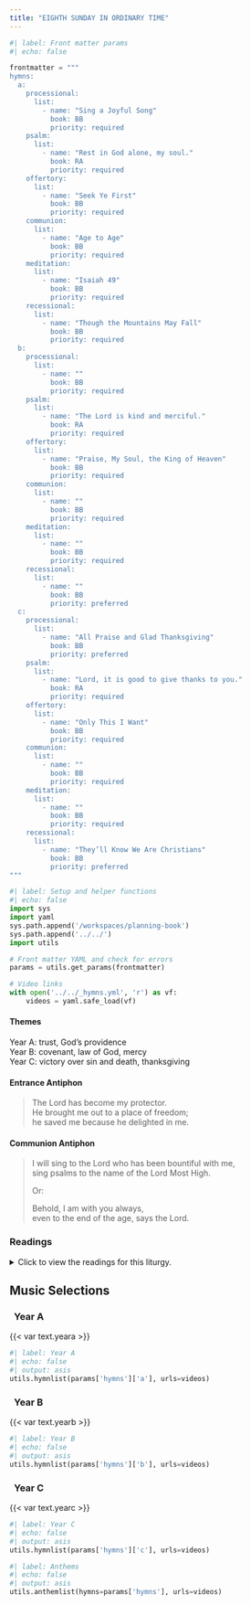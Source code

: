 ```yaml
---
title: "EIGHTH SUNDAY IN ORDINARY TIME"
---
```


```python
#| label: Front matter params
#| echo: false

frontmatter = """
hymns:
  a:
    processional:
      list:
        - name: "Sing a Joyful Song"
          book: BB
          priority: required
    psalm:
      list:
        - name: "Rest in God alone, my soul."
          book: RA
          priority: required
    offertory:
      list:
        - name: "Seek Ye First"
          book: BB
          priority: required
    communion:
      list:
        - name: "Age to Age"
          book: BB
          priority: required
    meditation:
      list:
        - name: "Isaiah 49"
          book: BB
          priority: required
    recessional:
      list:
        - name: "Though the Mountains May Fall"
          book: BB
          priority: required
  b:
    processional:
      list:
        - name: ""
          book: BB
          priority: required
    psalm:
      list:
        - name: "The Lord is kind and merciful."
          book: RA
          priority: required
    offertory:
      list:
        - name: "Praise, My Soul, the King of Heaven"
          book: BB
          priority: required
    communion:
      list:
        - name: ""
          book: BB
          priority: required
    meditation:
      list:
        - name: ""
          book: BB
          priority: required
    recessional:
      list:
        - name: ""
          book: BB
          priority: preferred
  c:
    processional:
      list:
        - name: "All Praise and Glad Thanksgiving"
          book: BB
          priority: preferred
    psalm:
      list:
        - name: "Lord, it is good to give thanks to you."
          book: RA
          priority: required
    offertory:
      list:
        - name: "Only This I Want"
          book: BB
          priority: required
    communion:
      list:
        - name: ""
          book: BB
          priority: required
    meditation:
      list:
        - name: ""
          book: BB
          priority: required
    recessional:
      list:
        - name: "They’ll Know We Are Christians"
          book: BB
          priority: preferred
"""
```

```python
#| label: Setup and helper functions
#| echo: false
import sys
import yaml
sys.path.append('/workspaces/planning-book')
sys.path.append('../../')
import utils

# Front matter YAML and check for errors
params = utils.get_params(frontmatter)

# Video links
with open('../../_hymns.yml', 'r') as vf:
    videos = yaml.safe_load(vf)
```

:::  {.red}
#### **Themes**
:::

[Year A:]{.red} trust, God’s providence  
[Year B:]{.red} covenant, law of God, mercy  
[Year C:]{.red} victory over sin and death, thanksgiving  

:::  {.red}
#### **Entrance Antiphon**
:::

> The Lord has become my protector.  
> He brought me out to a place of freedom;  
> he saved me because he delighted in me.

:::  {.red}
#### **Communion Antiphon**
:::

> I will sing to the Lord who has been bountiful with me,  
> sing psalms to the name of the Lord Most High.  
> 
> [Or:]{.red}  
> 
> Behold, I am with you always,  
> even to the end of the age, says the Lord.

:::: {.content-visible when-format="html"}
::: {.red}
### Readings
:::

<details>
  <summary>Click to view the readings for this liturgy.</summary>

::: {.red}
### &nbsp; Year A

#### First Reading [Isaiah 49:14-15]{style="float:right" .small}
:::

Zion said, "The LORD has forsaken me;  
my LORD has forgotten me."  
Can a mother forget her infant,  
be without tenderness for the child of her womb?  
Even should she forget,  
I will never forget you.  

***

::: {.red}
#### Responsorial Psalm [Psalm 62:2-3, 6-7, 8-9]{style="float:right" .small}
:::

**[℟.]{.red}** **Rest in God alone, my soul.**  

Only in God is my soul at rest;  
from him comes my salvation.  
He only is my rock and my salvation,  
my stronghold; I shall not be disturbed at all. **[℟.]{.red}**  

Only in God be at rest, my soul,  
for from him comes my hope.  
He only is my rock and my salvation,  
my stronghold; I shall not be disturbed. **[℟.]{.red}**  

With God is my safety and my glory,  
he is the rock of my strength; my refuge is in God.  
Trust in him at all times, O my people!  
Pour out your hearts before him. **[℟.]{.red}**  

***

::: {.red}
#### Second Reading [1 Corinthians 4:1-5]{style="float:right" .small}
:::

Brothers and sisters:  
Thus should one regard us: as servants of Christ  
and stewards of the mysteries of God.  
Now it is of course required of stewards  
that they be found trustworthy.  
It does not concern me in the least  
that I be judged by you or any human tribunal;  
I do not even pass judgment on myself;  
I am not conscious of anything against me,  
but I do not thereby stand acquitted;  
the one who judges me is the Lord.  
Therefore do not make any judgment before the appointed time,  
until the Lord comes,  
for he will bring to light what is hidden in darkness  
and will manifest the motives of our hearts,  
and then everyone will receive praise from God.  

***

::: {.red}
#### Gospel Acclamation [Hebrews 4:12]{style="float:right" .small}
:::

**[℟.]{.red}** **Alleluia, alleluia.**  
The word of God is living and effective;  
discerning reflections and thoughts of the heart. **[℟.]{.red}**

***

::: {.red}
#### Gospel [Matthew 6:24-34]{style="float:right" .small}
:::

Jesus said to his disciples:  
"No one can serve two masters.  
He will either hate one and love the other,  
or be devoted to one and despise the other.  
You cannot serve God and mammon.  

"Therefore I tell you, do not worry about your life,  
what you will eat or drink,  
or about your body, what you will wear.  
Is not life more than food and the body more than clothing?  
Look at the birds in the sky;  
they do not sow or reap, they gather nothing into barns,  
yet your heavenly Father feeds them.  
Are not you more important than they?  
Can any of you by worrying add a single moment to your life-span?  
Why are you anxious about clothes?  
Learn from the way the wild flowers grow.  
They do not work or spin.  
But I tell you that not even Solomon in all his splendor  
was clothed like one of them.  
If God so clothes the grass of the field,  
which grows today and is thrown into the oven tomorrow,  
will he not much more provide for you, O you of little faith?  
So do not worry and say, 'What are we to eat?'  
or 'What are we to drink?'or 'What are we to wear?'  
All these things the pagans seek.  
Your heavenly Father knows that you need them all.  
But seek first the kingdom of God and his righteousness,  
and all these things will be given you besides.  
Do not worry about tomorrow; tomorrow will take care of itself.  
Sufficient for a day is its own evil."  

::: {.centered}
{{< var symbols.cross >}} &nbsp; {{< var symbols.cross >}} &nbsp; {{< var symbols.cross >}}
:::

::: {.red}
### &nbsp; Year B

#### First Reading [PASSAGE]{style="float:right" .small}
:::

Text

***

::: {.red}
#### Responsorial Psalm [PASSAGE]{style="float:right" .small}
:::

**[℟.]{.red}** **REFRAIN**  

Verse one,  
&emsp; indented as needed. **[℟.]{.red}**  

Verse two,
&emsp; and so on as needed. **[℟.]{.red}**  

***

::: {.red}
#### Second Reading [PASSAGE]{style="float:right" .small}
:::

Text

***

::: {.red}
#### Gospel Acclamation [PASSAGE]{style="float:right" .small}
:::

**[℟.]{.red}** **Alleluia, alleluia.**  
Verse **[℟.]{.red}**  

***

::: {.red}
#### Gospel [PASSAGE]{style="float:right" .small}
:::

Text

::: {.centered}
{{< var symbols.cross >}} &nbsp; {{< var symbols.cross >}} &nbsp; {{< var symbols.cross >}}
:::

::: {.red}
### &nbsp; Year C

#### First Reading [Sirach 27:4-7]{style="float:right" .small}
:::

When a sieve is shaken, the husks appear;  
so do one’s faults when one speaks.  
As the test of what the potter molds is in the furnace,  
so in tribulation is the test of the just.  
The fruit of a tree shows the care it has had;  
so too does one’s speech disclose the bent of one’s mind.  
Praise no one before he speaks,  
for it is then that people are tested.  

***

::: {.red}
#### Responsorial Psalm [Psalm 92:2-3, 13-14, 15-16]{style="float:right" .small}
:::

**[℟.]{.red}** **Lord, it is good to give thanks to you.**  

It is good to give thanks to the LORD,  
&emsp; to sing praise to your name, Most High,  
To proclaim your kindness at dawn  
&emsp; and your faithfulness throughout the night. **[℟.]{.red}**  

The just one shall flourish like the palm tree,  
&emsp; like a cedar of Lebanon shall he grow.  
They that are planted in the house of the LORD  
&emsp; shall flourish in the courts of our God. **[℟.]{.red}**  

They shall bear fruit even in old age;  
&emsp; vigorous and sturdy shall they be,  
Declaring how just is the LORD,  
&emsp; my rock, in whom there is no wrong. **[℟.]{.red}**  

***

::: {.red}
#### Second Reading [1 Corinthians 15:54-58]{style="float:right" .small}
:::

Brothers and sisters:  
When this which is corruptible clothes itself with incorruptibility  
and this which is mortal clothes itself with immortality,  
then the word that is written shall come about:  
&emsp; Death is swallowed up in victory.  
&emsp; &emsp; Where, O death, is your victory?  
&emsp; &emsp; Where, O death, is your sting?  
The sting of death is sin,  
and the power of sin is the law.  
But thanks be to God who gives us the victory  
through our Lord Jesus Christ.  

Therefore, my beloved brothers and sisters,  
be firm, steadfast, always fully devoted to the work of the Lord,  
knowing that in the Lord your labor is not in vain.  

***

::: {.red}
#### Gospel Acclamation [Philippians 2:15d, 16a]{style="float:right" .small}
:::

**[℟.]{.red}** **Alleluia, alleluia.**  
Shine like lights in the world. 
as you hold on to the word of life. **[℟.]{.red}** 

***

::: {.red}
#### Gospel [Luke 6:39-45]{style="float:right" .small}
:::

Jesus told his disciples a parable,  
“Can a blind person guide a blind person?  
Will not both fall into a pit?  
No disciple is superior to the teacher;  
but when fully trained,  
every disciple will be like his teacher.  
Why do you notice the splinter in your brother’s eye,  
but do not perceive the wooden beam in your own?  
How can you say to your brother,  
‘Brother, let me remove that splinter in your eye,’  
when you do not even notice the wooden beam in your own eye?  
You hypocrite!  Remove the wooden beam from your eye first;  
then you will see clearly  
to remove the splinter in your brother’s eye.  

“A good tree does not bear rotten fruit,  
nor does a rotten tree bear good fruit.  
For every tree is known by its own fruit.  
For people do not pick figs from thornbushes,  
nor do they gather grapes from brambles.  
A good person out of the store of goodness in his heart produces good,  
but an evil person out of a store of evil produces evil;  
for from the fullness of the heart the mouth speaks.”

::: {.centered}
{{< var symbols.cross >}} &nbsp; {{< var symbols.cross >}} &nbsp; {{< var symbols.cross >}}
:::

</details>
::::

::: {.red}
## Music Selections
:::

::: {.titlered}
### &nbsp; Year A
:::
{{< var text.yeara >}}

```python
#| label: Year A
#| echo: false
#| output: asis
utils.hymnlist(params['hymns']['a'], urls=videos)
```

::: {.titlered}
### &nbsp; Year B
:::
{{< var text.yearb >}}

```python
#| label: Year B
#| echo: false
#| output: asis
utils.hymnlist(params['hymns']['b'], urls=videos)
```

::: {.titlered}
### &nbsp; Year C
:::
{{< var text.yearc >}}

```python
#| label: Year C
#| echo: false
#| output: asis
utils.hymnlist(params['hymns']['c'], urls=videos)
```


```python
#| label: Anthems
#| echo: false
#| output: asis
utils.anthemlist(hymns=params['hymns'], urls=videos)
```
